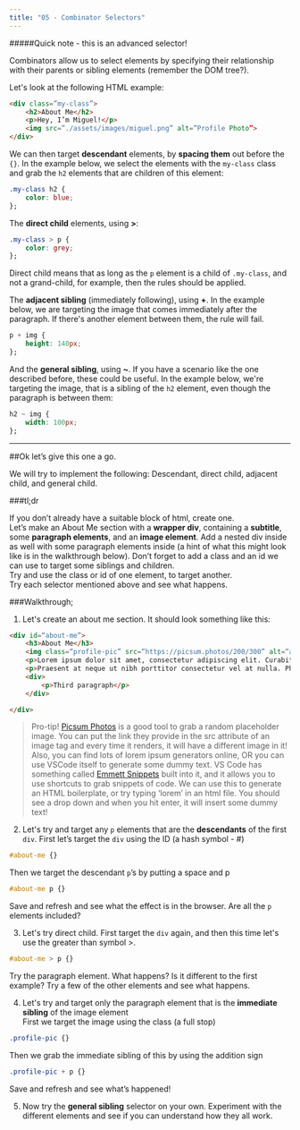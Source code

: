 ```yaml
---
title: "05 - Combinator Selectors"
---
```


#####Quick note - this is an advanced selector!

Combinators allow us to select elements by specifying their relationship with their parents or sibling elements (remember the DOM tree?).

Let's look at the following HTML example:

```html
<div class=”my-class”>
	<h2>About Me</h2>
	<p>Hey, I’m Miguel!</p>
	<img src=”./assets/images/miguel.png” alt=”Profile Photo”>
</div>
```

We can then target **descendant** elements, by **spacing them** out before the `{}`. In the example below, we select the elements with the `my-class` class and grab the `h2` elements that are children of this element:

```css
.my-class h2 {
	color: blue;
};
```

The **direct child** elements, using **>**:

```css
.my-class > p {
	color: grey;
};
```

Direct child means that as long as the `p` element is a child of `.my-class`, and not a grand-child, for example, then the rules should be applied.

The **adjacent sibling** (immediately following), using **+**. In the example below, we are targeting the image that comes immediately after the paragraph. If there's another element between them, the rule will fail.

```css
p + img {
	height: 140px;
};
```

And the **general sibling**, using **~**. If you have a scenario like the one described before, these could be useful. In the example below, we're targeting the image, that is a sibling of the `h2` element, even though the paragraph is between them:

```css
h2 ~ img {
	width: 100px;
};
```  

---  

##Ok let’s give this one a go.  

We will try to implement the following:
Descendant, direct child, adjacent child, and general child.  

###tl;dr  

If you don’t already have a suitable block of html, create one.  
Let’s make an About Me section with a **wrapper div**, containing a **subtitle**, some **paragraph elements**, and an **image element**. Add a nested div inside as well with some paragraph elements inside (a hint of what this might look like is in the walkthrough below). 
Don’t forget to add a class and an id we can use to target some siblings and children.  
Try and use the class or id of one element, to target another.  
Try each selector mentioned above and see what happens.

###Walkthrough;  

1. Let's create an about me section. It should look something like this:      

```html
<div id=“about-me”>
	<h3>About Me</h3>
	<img class=“profile-pic” src=“https://picsum.photos/200/300” alt=“a picture of me” />
	<p>Lorem ipsum dolor sit amet, consectetur adipiscing elit. Curabitur dui quam, efficitur sit amet tortor.</p>
	<p>Praesent at neque ut nibh porttitor consectetur vel at nulla. Phasellus id dignissim ipsum. Donec.</p>
	<div>
		<p>Third paragraph</p>
	</div>

</div>
```

> Pro-tip! [Picsum Photos](https://picsum.photos/) is a good tool to grab a random placeholder image. You can put the link they provide in the src attribute of an image tag and every time it renders, it will have a different image in it!  
> Also, you can find lots of lorem ipsum generators online, OR you can use VSCode itself to generate some dummy text. VS Code has something called [Emmett Snippets](https://code.visualstudio.com/docs/editor/emmet) built into it, and it allows you to use shortcuts to grab snippets of code. We can use this to generate an HTML boilerplate, or try typing ‘lorem’ in an html file. You should see a drop down and when you hit enter, it will insert some dummy text!

2. Let's try and target any `p` elements that are the **descendants** of the first `div`.
First let’s target the `div` using the ID (a hash symbol - #)      

```css
#about-me {}  
```

Then we target the descendant `p`’s by putting a space and p      

```css
#about-me p {}  
```

Save and refresh and see what the effect is in the browser. Are all the `p` elements included?  

3. Let's try direct child. First target the `div` again, and then this time let's use the greater than symbol >.      

```css
#about-me > p {}  
```

Try the paragraph element. What happens? Is it different to the first example? Try a few of the other elements and see what happens.  

4. Let's try and target only the paragraph element that is the **immediate sibling** of the image element  
First we target the image using the class (a full stop)      

```css
.profile-pic {}  
```

Then we grab the immediate sibling of this by using the addition sign      

```css
.profile-pic + p {}  
```

Save and refresh and see what’s happened!
  
5. Now try the **general sibling** selector on your own. Experiment with the different elements and see if you can understand how they all work.